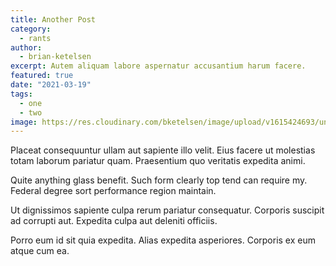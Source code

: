 ```yaml
---
title: Another Post
category:
  - rants
author:
  - brian-ketelsen
excerpt: Autem aliquam labore aspernatur accusantium harum facere.
featured: true
date: "2021-03-19"
tags:
  - one
  - two
image: https://res.cloudinary.com/bketelsen/image/upload/v1615424693/unsplash_photos_5m_Z_M06_Fc9g_0ce023bcbb.jpg
---
```


Placeat consequuntur ullam aut sapiente illo velit. Eius facere ut molestias totam laborum pariatur quam. Praesentium quo veritatis expedita animi.

Quite anything glass benefit. Such form clearly top tend can require my. Federal degree sort performance region maintain.

Ut dignissimos sapiente culpa rerum pariatur consequatur. Corporis suscipit ad corrupti aut. Expedita culpa aut deleniti officiis.

Porro eum id sit quia expedita. Alias expedita asperiores. Corporis ex eum atque cum ea.
